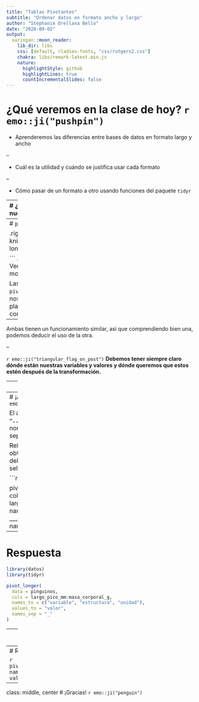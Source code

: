 ```yaml
---
title: "Tablas Pivotantes"
subtitle: "Ordenar datos en formato ancho y largo"
author: "Stephanie Orellana Bello"
date: "2020-09-02"
output:
  xaringan::moon_reader:
    lib_dir: libs
    css: [default, rladies-fonts, "css/rutgers2.css"]
    chakra: libs/remark-latest.min.js
    nature:
      highlightStyle: github
      highlightLines: true
      countIncrementalSlides: false
---
```


# ¿Qué veremos en la clase de hoy? `r emo::ji("pushpin")`

 - Aprenderemos las diferencias entre bases de datos en formato largo y ancho
 
--

 - Cuál es la utilidad y cuándo se justifica usar cada formato

--

 - Cómo pasar de un formato a otro usando funciones del paquete `tidyr`
 
---
# ¿Cómo están ordenados nuestros datos?


.pull-left[

### Formato ancho

Variables como nombres de columnas

Valores en casillas

```r
knitr::include_graphics("img/wide.png")
```

]

.pull-right[

### Formato largo

Nombres de variables dentro de una columna

Un valor por fila

```r
knitr::include_graphics("img/long.png")
```

]
---
# `pivot_longer()` y `pivot_wider()`

.right-column2[
```r
knitr::include_graphics("img/tidyr-longer-wider.gif")

```
.quote[
**Fuente:** Tidy Animated Verbs de Garrick Aden-Buie, modificado por Mara Averick
]
]

Las funciones `pivot_longer()` y `pivot_wider()` del paquete `tidyr` nos permiten transformar una planilla en formato ancho a una con formato largo y viceversa.

--

Ambas tienen un funcionamiento similar, así que comprendiendo bien una, podemos deducir el uso de la otra.

--

`r emo::ji("triangular_flag_on_post")`
**Debemos tener siempre claro dónde están nuestras variables y valores y dónde queremos que estos estén después de la transformación.**


---
class: center, middle

# ¡Vamos a ver cómo!
`r emo::ji("penguin")`


---
# ¡A practicar! `r emo::ji("test_tube")`

El argumento **`names_sep = "...."`** sirve cuando tenemos nombres con variables separadas por un caracter.

Rellena el siguiente código para obtener tres columnas a partir del nombre de las columnas seleccionadas.


```r
library(datos)
library(tidyr)

pivot_longer(
  data = pinguinos,
  cols = largo_pico_mm:masa_corporal_g,
  names_to = _________, #<<
  ________ =  "valor", #<<
  names_sep = _______  #<<
)
```

---
# Respuesta


```r
library(datos)
library(tidyr)

pivot_longer(
  data = pinguinos,
  cols = largo_pico_mm:masa_corporal_g,
  names_to = c("variable", "estructura", "unidad"),
  values_to = "valor",
  names_sep = "_"
)
```

---
# `pivot_wider()` `r emo::ji("bulb")`

Para usar `pivot_wider()` debemos pensar en la lógica inversa y utilizar **from** en vez de **to**.

La siguiente es una tabla que resume los promedios anuales para cada variable:

```r
library(tidyverse)
library(datos)

media_anual <- pinguinos %>% 
pivot_longer(
  cols = largo_pico_mm:masa_corporal_g,
  names_to = "variable",
  values_to = "valor"
) %>% 
  group_by(anio, variable) %>% 
  summarize(media = mean(valor, na.rm = T))
```

```r
media_anual
```

```r
print(media_anual, n = 5)
```

**¿Puedes inferir el resultado de la función?**

```r
pivot_wider(media_anual, names_from = "anio", values_from = "media")
```

---
# Respuesta

```r
pivot_wider(media_anual, names_from = "anio", values_from = "media")
```


---
class: middle, center
# ¡Gracias!
`r emo::ji("penguin")`